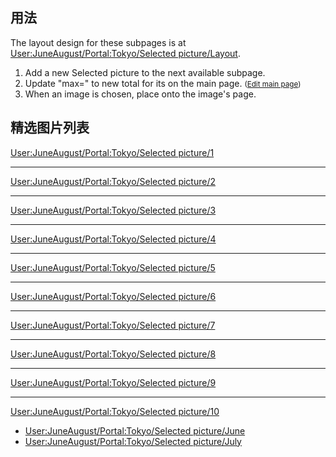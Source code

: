 {{User:JuneAugust/Portal:Tokyo/box-header|精选图片|User:JuneAugust/Portal:Tokyo/Selected picture|}}
== 用法 ==
The layout design for these subpages is at [[User:JuneAugust/Portal:Tokyo/Selected_picture/Layout|User:JuneAugust/Portal:Tokyo/Selected picture/Layout]].
# Add a new Selected picture to the next available subpage.
# Update "max=" to new total for its {{tl|Random portal component}} on the main page. <small>([http://en.wikipedia.org/w/index.php?title=User:JuneAugust/Portal:Tokyo&action=edit Edit main page])</small>
# When an image is chosen, place {{tl|SP Tokyo}} onto the image's page.

== 精选图片列表 ==
[[User:JuneAugust/Portal:Tokyo/Selected_picture/1|User:JuneAugust/Portal:Tokyo/Selected picture/1]]
{{User:JuneAugust/Portal:Tokyo/Selected picture/1}}
----
[[User:JuneAugust/Portal:Tokyo/Selected_picture/2|User:JuneAugust/Portal:Tokyo/Selected picture/2]]
{{User:JuneAugust/Portal:Tokyo/Selected picture/2}}
----
[[User:JuneAugust/Portal:Tokyo/Selected_picture/3|User:JuneAugust/Portal:Tokyo/Selected picture/3]]
{{User:JuneAugust/Portal:Tokyo/Selected picture/3}}
----
[[User:JuneAugust/Portal:Tokyo/Selected_picture/4|User:JuneAugust/Portal:Tokyo/Selected picture/4]]
{{User:JuneAugust/Portal:Tokyo/Selected picture/4}}
----
[[User:JuneAugust/Portal:Tokyo/Selected_picture/5|User:JuneAugust/Portal:Tokyo/Selected picture/5]]
{{User:JuneAugust/Portal:Tokyo/Selected picture/5}}
----
[[User:JuneAugust/Portal:Tokyo/Selected_picture/6|User:JuneAugust/Portal:Tokyo/Selected picture/6]]
{{User:JuneAugust/Portal:Tokyo/Selected picture/6}}
----
[[User:JuneAugust/Portal:Tokyo/Selected_picture/7|User:JuneAugust/Portal:Tokyo/Selected picture/7]]
{{User:JuneAugust/Portal:Tokyo/Selected picture/7}}
----
[[User:JuneAugust/Portal:Tokyo/Selected_picture/8|User:JuneAugust/Portal:Tokyo/Selected picture/8]]
{{User:JuneAugust/Portal:Tokyo/Selected picture/8}}
----
[[User:JuneAugust/Portal:Tokyo/Selected_picture/9|User:JuneAugust/Portal:Tokyo/Selected picture/9]]
{{User:JuneAugust/Portal:Tokyo/Selected picture/9}}
----
[[User:JuneAugust/Portal:Tokyo/Selected_picture/10|User:JuneAugust/Portal:Tokyo/Selected picture/10]]
{{User:JuneAugust/Portal:Tokyo/Selected picture/10}}


*[[User:JuneAugust/Portal:Tokyo/Selected_picture/June|User:JuneAugust/Portal:Tokyo/Selected picture/June]]
*[[User:JuneAugust/Portal:Tokyo/Selected_picture/July|User:JuneAugust/Portal:Tokyo/Selected picture/July]]